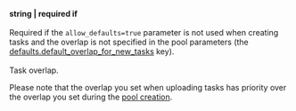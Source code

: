 **string \| required if**<br/><br/>Required if the `allow_defaults=true` parameter is not used when creating tasks and the overlap is not specified in the pool parameters (the [defaults.default_overlap_for_new_tasks](/docs/api/create-pool#default-overlap-tasks) key).<br/><br/>Task overlap.

<Note mode="warning" title="Warning">

Please note that the overlap you set when uploading tasks has priority over the overlap you set during the [pool creation](/docs/api/create-pool).

</Note>